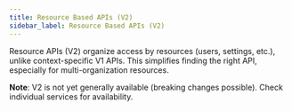 ```yaml
---
title: Resource Based APIs (V2)
sidebar_label: Resource Based APIs (V2)
---
```



Resource APIs (V2) organize access by resources (users, settings, etc.), unlike context-specific V1 APIs.
This simplifies finding the right API, especially for multi-organization resources.

**Note**: V2 is not yet generally available (breaking changes possible). Check individual services for availability.

<DocCardList />